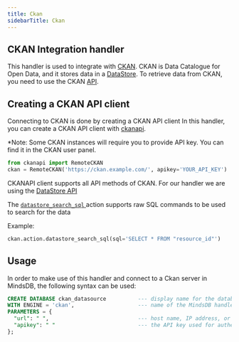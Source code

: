 ```yaml
---
title: Ckan
sidebarTitle: Ckan
---
```


## CKAN Integration handler

This handler is used to integrate with [CKAN](https://ckan.org/).
CKAN is Data Catalogue for Open Data, and it stores data in a [DataStore](http://docs.ckan.org/en/2.9/maintaining/datastore.html). 
To retrieve data from CKAN, you need to use the CKAN [API](https://ckan.org/docs/api/). 


## Creating a CKAN API client
Connecting to CKAN is done by creating a CKAN API client
In this handler, you can create a CKAN API client with [ckanapi](https://github.com/ckan/ckanapi).

*Note: Some CKAN instances will require you to provide API key. You can find it in the CKAN user panel.

```python
from ckanapi import RemoteCKAN
ckan = RemoteCKAN('https://ckan.example.com/', apikey='YOUR_API_KEY')
```

CKANAPI client supports all API methods of CKAN. 
For our handler we are using the [DataStore API](http://docs.ckan.org/en/2.9/maintaining/datastore.html#the-datastore-api)

The [`datastore_search_sql` ](http://docs.ckan.org/en/2.9/maintaining/datastore.html#ckanext.datastore.logic.action.datastore_search_sql) 
action supports raw SQL commands to be used to search for the data 

Example:
```python
ckan.action.datastore_search_sql(sql='SELECT * FROM "resource_id"')
```
## Usage
In order to make use of this handler and connect to a Ckan server in MindsDB, the following syntax can be used:
```sql
CREATE DATABASE ckan_datasource          --- display name for the database
WITH ENGINE = 'ckan',                    --- name of the MindsDB handler
PARAMETERS = {
  "url": " ",                            --- host name, IP address, or a URL
  "apikey": " "                          --- the API key used for authentication
};
```
